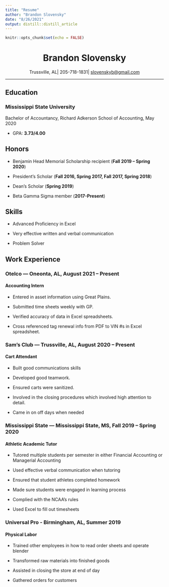 ```yaml
---
title: "Resume"
author: "Brandon Slovensky"
date: "8/26/2021"
output: distill::distill_article
---
```


```r
knitr::opts_chunk$set(echo = FALSE)
```

<center>
# **Brandon Slovensky**

Trussville, AL\| 205-718-1831\| [slovenskyb\@gmail.com](mailto:slovenskyb@gmail.com){.email}
</center>

----------------------------

## **Education**

### **Mississippi State University**

Bachelor of Accountancy, Richard Adkerson School of Accounting, May 2020

-   GPA: **3.73/4.00**

## **Honors**

-   Benjamin Head Memorial Scholarship recipient (**Fall 2019 -- Spring 2020**)

-   President's Scholar (**Fall 2016, Spring 2017, Fall 2017, Spring 2018**)

-   Dean's Scholar (**Spring 2019**)

-   Beta Gamma Sigma member (**2017-Present**)

## **Skills**

-   Advanced Proficiency in Excel

-   Very effective written and verbal communication

-   Problem Solver

## **Work Experience**

### **Otelco --- Oneonta, AL, August 2021 -- Present**

#### **Accounting Intern**

-   Entered in asset information using Great Plains.

-   Submitted time sheets weekly with GP.

-   Verified accuracy of data in Excel spreadsheets.

-   Cross referenced tag renewal info from PDF to VIN \#s in Excel spreadsheet.

### **Sam's Club --- Trussville, AL, August 2020 -- Present**

#### **Cart Attendant**

-   Built good communications skills

-   Developed good teamwork.

-   Ensured carts were sanitized.

-   Involved in the closing procedures which involved high attention to detail.

-   Came in on off days when needed

### **Mississippi State --- Mississippi State, MS, Fall 2019 -- Spring 2020**

#### **Athletic Academic Tutor**

-   Tutored multiple students per semester in either Financial Accounting or Managerial Accounting

-   Used effective verbal communication when tutoring

-   Ensured that student athletes completed homework

-   Made sure students were engaged in learning process

-   Complied with the NCAA's rules

-   Used Excel to fill out timesheets

### **Universal Pro - Birmingham, AL, Summer 2019**

#### **Physical Labor**

-   Trained other employees in how to read order sheets and operate blender

-   Transformed raw materials into finished goods

-   Assisted in closing the store at end of day

-   Gathered orders for customers
